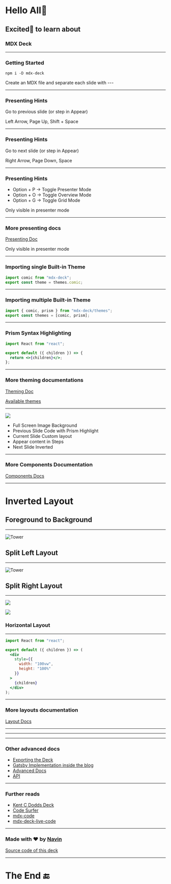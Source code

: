 
<!-- example for twitter card Head

<Head>
  <title>mdx-deck</title>
  <meta name="twitter:card" content="summary_large_image" />
  <meta name="twitter:site" content="@jxnblk" />
  <meta name="twitter:title" content="mdx-deck" />
  <meta name="twitter:description" content="MDX-based presentation decks" />
  <meta name="twitter:image" content="https://jxnblk.com/mdx-deck/card.png" />
</Head> -->


# Hello All👋

## Excited🚀 to learn about

### MDX Deck

---

### Getting Started

`npm i -D mdx-deck`

Create an MDX file and separate each slide with ---

---

### Presenting Hints

Go to previous slide (or step in Appear)

Left Arrow, Page Up, Shift + Space

---

### Presenting Hints

Go to next slide (or step in Appear)

Right Arrow, Page Down, Space

---

### Presenting Hints

- Option + P -> Toggle Presenter Mode
- Option + O -> Toggle Overview Mode
- Option + G -> Toggle Grid Mode

<Notes>Only visible in presenter mode</Notes>

---

### More presenting docs

[Presenting Doc][]

[presenting doc]: https://github.com/jxnblk/mdx-deck/blob/master/docs/presenting.md

<Notes>Only visible in presenter mode</Notes>

---

### Importing single Built-in Theme

```jsx
import comic from "mdx-deck";
export const theme = themes.comic;
```

---

### Importing multiple Built-in Theme

```jsx
import { comic, prism } from "mdx-deck/themes";
export const themes = [comic, prism];
```

---

### Prism Syntax Highlighting

```jsx
import React from "react";

export default ({ children }) => {
  return <>{children}</>;
};
```

---

### More theming documentations

[Theming Doc](https://github.com/jxnblk/mdx-deck/blob/master/docs/theming.md)

[Available themes](https://github.com/jxnblk/mdx-deck/blob/master/docs/themes.md)

---

<Image src="https://images.unsplash.com/photo-1566995589099-45de344a6dbe?ixlib=rb-1.2.1&ixid=eyJhcHBfaWQiOjEyMDd9&auto=format&fit=crop&w=823&q=80">
  <Layout>
    <ul>
      <li>Full Screen Image Background</li>
      <Appear>
        <li>Previous Slide Code with Prism Highlight</li>
        <li>Current Slide Custom layout</li>
        <li>Appear content in Steps</li>
        <li>Next Slide Inverted</li>
      </Appear>
    </ul>
  </Layout>
</Image>

---

### More Components Documentation

[Components Docs](https://github.com/jxnblk/mdx-deck/blob/master/docs/components.md)

---

<Invert>

# Inverted Layout

## Foreground to Background

</Invert>

---

<Split>

![Tower](https://images.unsplash.com/photo-1544800063-3915ca906390?ixlib=rb-1.2.1&auto=format&fit=crop&w=375&q=80)

## Split Left Layout

</Split>

---

<SplitRight >

![Tower](https://images.unsplash.com/photo-1544800063-3915ca906390?ixlib=rb-1.2.1&auto=format&fit=crop&w=375&q=80)

## Split Right Layout

</SplitRight >

---

<Horizontal>

![](https://images.unsplash.com/photo-1544669819-cc1daf7dc87d?ixlib=rb-1.2.1&auto=format&fit=crop&w=500&q=60)

![](https://images.unsplash.com/photo-1566995166102-534a628aa0f0?ixlib=rb-1.2.1&ixid=eyJhcHBfaWQiOjEyMDd9&auto=format&fit=crop&w=375&q=80)

### Horizontal Layout

</Horizontal>

---

<FullScreenCode>

```jsx
import React from "react";

export default ({ children }) => (
  <div
    style={{
      width: "100vw",
      height: "100%"
    }}
  >
    {children}
  </div>
);
```

</FullScreenCode>

---

### More layouts documentation

[Layout Docs](https://github.com/jxnblk/mdx-deck/blob/master/docs/layouts.md)

---

<Counter />

---

<LiveProvider code="<h1>Live Code !!</h1>">
  <LiveEditor />
  <LiveError />
  <LivePreview />
</LiveProvider>

---

### Other advanced docs

- [Exporting the Deck](https://github.com/jxnblk/mdx-deck/blob/master/docs/exporting.md)
- [Gatsby Implementation inside the blog](https://github.com/jxnblk/mdx-deck/blob/master/docs/gatsby.md)
- [Advanced Docs](https://github.com/jxnblk/mdx-deck/blob/master/docs/advanced.md)
- [API](https://github.com/jxnblk/mdx-deck/blob/master/docs/api.md)

---

### Further reads

- [Kent C Dodds Deck](https://github.com/kentcdodds/simply-react)
- [Code Surfer](https://github.com/pomber/code-surfer)
- [mdx-code](https://github.com/pranaygp/mdx-code)
- [mdx-deck-live-code](https://github.com/JReinhold/mdx-deck-live-code)

---

### Made with ❤ by [Navin](https://navin-navi.github.io/about)

[Source code of this deck](https://github.com/navin-navi/mdx-deck-starter)

---

# The End 🔚
